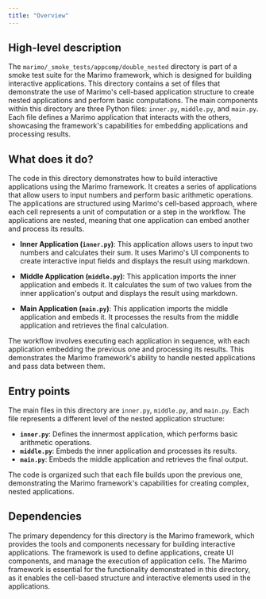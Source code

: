 ```yaml
---
title: "Overview"
---
```


## High-level description

The `marimo/_smoke_tests/appcomp/double_nested` directory is part of a smoke test suite for the Marimo framework, which is designed for building interactive applications. This directory contains a set of files that demonstrate the use of Marimo's cell-based application structure to create nested applications and perform basic computations. The main components within this directory are three Python files: `inner.py`, `middle.py`, and `main.py`. Each file defines a Marimo application that interacts with the others, showcasing the framework's capabilities for embedding applications and processing results.

## What does it do?

The code in this directory demonstrates how to build interactive applications using the Marimo framework. It creates a series of applications that allow users to input numbers and perform basic arithmetic operations. The applications are structured using Marimo's cell-based approach, where each cell represents a unit of computation or a step in the workflow. The applications are nested, meaning that one application can embed another and process its results.

- **Inner Application (`inner.py`)**: This application allows users to input two numbers and calculates their sum. It uses Marimo's UI components to create interactive input fields and displays the result using markdown.

- **Middle Application (`middle.py`)**: This application imports the inner application and embeds it. It calculates the sum of two values from the inner application's output and displays the result using markdown.

- **Main Application (`main.py`)**: This application imports the middle application and embeds it. It processes the results from the middle application and retrieves the final calculation.

The workflow involves executing each application in sequence, with each application embedding the previous one and processing its results. This demonstrates the Marimo framework's ability to handle nested applications and pass data between them.

## Entry points

The main files in this directory are `inner.py`, `middle.py`, and `main.py`. Each file represents a different level of the nested application structure:

- **`inner.py`**: Defines the innermost application, which performs basic arithmetic operations.
- **`middle.py`**: Embeds the inner application and processes its results.
- **`main.py`**: Embeds the middle application and retrieves the final output.

The code is organized such that each file builds upon the previous one, demonstrating the Marimo framework's capabilities for creating complex, nested applications.

## Dependencies

The primary dependency for this directory is the Marimo framework, which provides the tools and components necessary for building interactive applications. The framework is used to define applications, create UI components, and manage the execution of application cells. The Marimo framework is essential for the functionality demonstrated in this directory, as it enables the cell-based structure and interactive elements used in the applications.
